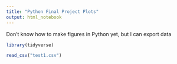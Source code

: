 ```yaml
---
title: "Python Final Project Plots"
output: html_notebook
---
```


Don't know how to make figures in Python yet, but I can export data

```r
library(tidyverse)
```
```r
read_csv("test1.csv")
```

